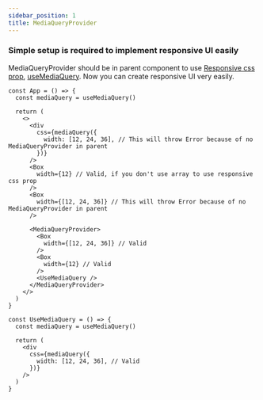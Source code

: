 ```yaml
---
sidebar_position: 1
title: MediaQueryProvider
---
```


### Simple setup is required to implement responsive UI easily

MediaQueryProvider should be in parent component to use [Responsive css prop](/docs/emotion/src/layout-components/Box.i18n#1-css-prop), [useMediaQuery](/docs/emotion/src/responsive/useMediaQuery.i18n). Now you can create responsive UI very easily.

```tsx
const App = () => {
  const mediaQuery = useMediaQuery()

  return (
    <>
      <div
        css={mediaQuery({
          width: [12, 24, 36], // This will throw Error because of no MediaQueryProvider in parent
        })}
      />
      <Box
        width={12} // Valid, if you don't use array to use responsive css prop
      />
      <Box
        width={[12, 24, 36]} // This will throw Error because of no MediaQueryProvider in parent
      />

      <MediaQueryProvider>
        <Box
          width={[12, 24, 36]} // Valid
        />
        <Box
          width={12} // Valid
        />
        <UseMediaQuery />
      </MediaQueryProvider>
    </>
  )
}

const UseMediaQuery = () => {
  const mediaQuery = useMediaQuery()

  return (
    <div
      css={mediaQuery({
        width: [12, 24, 36], // Valid
      })}
    />
  )
}
```
